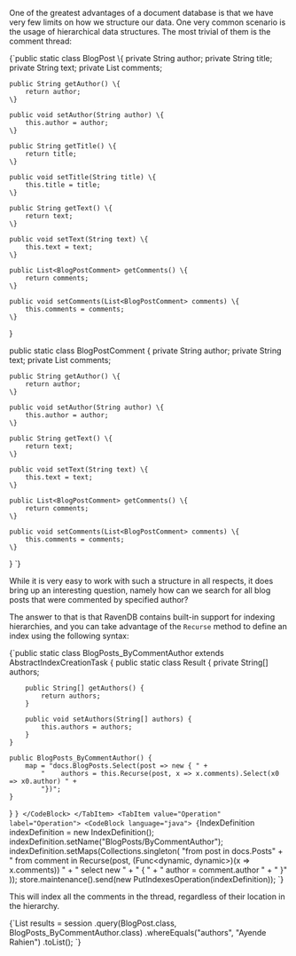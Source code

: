 
One of the greatest advantages of a document database is that we have very few limits on how we structure our data. One very common scenario is the usage of hierarchical data structures. The most trivial of them is the comment thread:

<TabItem value="indexes_1" label="indexes_1">
<CodeBlock language="java">
{`public static class BlogPost \{
    private String author;
    private String title;
    private String text;
    private List<BlogPostComment> comments;

    public String getAuthor() \{
        return author;
    \}

    public void setAuthor(String author) \{
        this.author = author;
    \}

    public String getTitle() \{
        return title;
    \}

    public void setTitle(String title) \{
        this.title = title;
    \}

    public String getText() \{
        return text;
    \}

    public void setText(String text) \{
        this.text = text;
    \}

    public List<BlogPostComment> getComments() \{
        return comments;
    \}

    public void setComments(List<BlogPostComment> comments) \{
        this.comments = comments;
    \}
\}

public static class BlogPostComment \{
    private String author;
    private String text;
    private List<BlogPostComment> comments;


    public String getAuthor() \{
        return author;
    \}

    public void setAuthor(String author) \{
        this.author = author;
    \}

    public String getText() \{
        return text;
    \}

    public void setText(String text) \{
        this.text = text;
    \}

    public List<BlogPostComment> getComments() \{
        return comments;
    \}

    public void setComments(List<BlogPostComment> comments) \{
        this.comments = comments;
    \}
\}
`}
</CodeBlock>
</TabItem>

While it is very easy to work with such a structure in all respects, it does bring up an interesting question, namely how can we search for all blog posts that were commented by specified author?

The answer to that is that RavenDB contains built-in support for indexing hierarchies, and you can take advantage of the `Recurse` method to define an index using the following syntax:

<Tabs groupId='languageSyntax'>
<TabItem value="AbstractIndexCreationTask" label="AbstractIndexCreationTask">
<CodeBlock language="java">
{`public static class BlogPosts_ByCommentAuthor extends AbstractIndexCreationTask {
    public static class Result {
        private String[] authors;

        public String[] getAuthors() {
            return authors;
        }

        public void setAuthors(String[] authors) {
            this.authors = authors;
        }
    }

    public BlogPosts_ByCommentAuthor() {
        map = "docs.BlogPosts.Select(post => new { " +
            "    authors = this.Recurse(post, x => x.comments).Select(x0 => x0.author) " +
            "})";
    }
}
`}
</CodeBlock>
</TabItem>
<TabItem value="Operation" label="Operation">
<CodeBlock language="java">
{`IndexDefinition indexDefinition = new IndexDefinition();
indexDefinition.setName("BlogPosts/ByCommentAuthor");
indexDefinition.setMaps(Collections.singleton(
    "from post in docs.Posts" +
        "  from comment in Recurse(post, (Func<dynamic, dynamic>)(x => x.comments)) " +
        "  select new " +
        "  { " +
        "      author = comment.author " +
        "  }"
));
store.maintenance().send(new PutIndexesOperation(indexDefinition));
`}
</CodeBlock>
</TabItem>
</Tabs>

This will index all the comments in the thread, regardless of their location in the hierarchy.

<TabItem value="indexes_4" label="indexes_4">
<CodeBlock language="java">
{`List<BlogPost> results = session
    .query(BlogPost.class, BlogPosts_ByCommentAuthor.class)
    .whereEquals("authors", "Ayende Rahien")
    .toList();
`}
</CodeBlock>
</TabItem>


